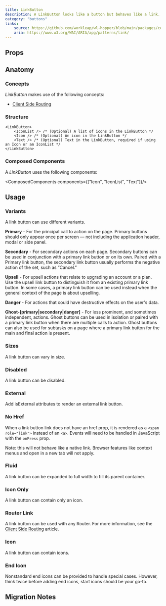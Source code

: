 ```yaml
---
title: LinkButton
description: A LinkButton looks like a button but behaves like a link.
category: "buttons"
links:
    source: https://github.com/workleap/wl-hopper/blob/main/packages/components/src/buttons/src/LinkButton.tsx
    aria: https://www.w3.org/WAI/ARIA/apg/patterns/link/
---
```


<Example src="buttons/docs/link-button/preview" isOpen />

## Props

<PropTable component="LinkButton" />

## Anatomy

### Concepts

*LinkButton* makes use of the following concepts:

- [Client Side Routing](./client-side-routing)

### Structure

```tsx
<LinkButton>
    <IconList /> /* (Optional) A list of icons in the LinkButton */
    <Icon /> /* (Optional) An icon in the LinkButton */
    <Text /> /* (Optional) Text in the LinkButton, required if using an Icon or an IconList */
</LinkButton>
```

### Composed Components

A *LinkButton* uses the following components:

<ComposedComponents components={["Icon", "IconList", "Text"]}/>

## Usage

### Variants
A link button can use different variants.

<Example src="buttons/docs/link-button/variant" />

**Primary** - For the principal call to action on the page. Primary buttons should only appear once per screen — not including the application header, modal or side panel.

**Secondary** - For secondary actions on each page. Secondary buttons can be used in conjunction with a primary link button or on its own. Paired with a Primary link button, the secondary link button usually performs the negative action of the set, such as “Cancel.”

**Upsell** - For upsell actions that relate to upgrading an account or a plan. Use the upsell link button to distinguish it from an existing primary link button. In some cases, a primary link button can be used instead when the general context of the page is about upselling.

**Danger** - For actions that could have destructive effects on the user's data.

**Ghost-[primary|secondary|danger]** - For less prominent, and sometimes independent, actions. Ghost buttons can be used in isolation or paired with a primary link button when there are multiple calls to action. Ghost buttons can also be used for subtasks on a
page where a primary link button for the main and final action is present.

### Sizes
A link button can vary in size.

<Example src="buttons/docs/link-button/size" />

### Disabled
A link button can be disabled.

<Example src="buttons/docs/link-button/state" />

### External
Add isExternal attributes to render an external link button.

<Example src="buttons/docs/link-button/external" />

### No Href
When a link button link does not have an href prop, it is rendered as a `<span role="link">` instead of an `<a>`. Events will need to be handled in JavaScript with the `onPress` prop.

Note: this will not behave like a native link. Browser features like context menus and open in a new tab will not apply.

<Example src="buttons/docs/link-button/noHref" />

### Fluid
A link button can be expanded to full width to fill its parent container.

<Example src="buttons/docs/link-button/layout" />

### Icon Only
A link button can contain only an icon.

<Example src="buttons/docs/link-button/icon" />

### Router Link
A link button can be used with any Router. For more information, see the [Client Side Routing](./client-side-routing) article.

<Example src="buttons/docs/link-button/reactRouterLink" />

### Icon
A link button can contain icons.

<Example src="buttons/docs/link-button/icons" />

### End Icon
Nonstandard end icons can be provided to handle special cases. However, think twice before adding end icons, start icons should be your go-to.

<Example src="buttons/docs/link-button/endIcon" />

## Migration Notes

<MigrateGuide src="buttons/docs/migration-notes-link-button" />
